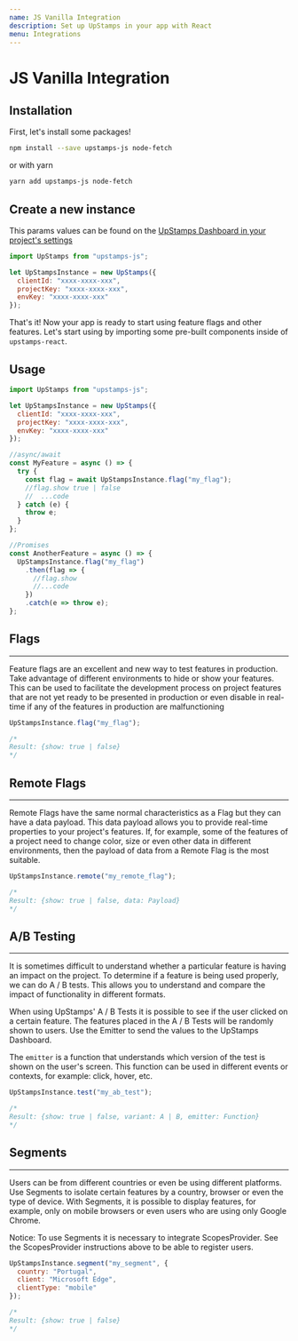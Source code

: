 ```yaml
---
name: JS Vanilla Integration
description: Set up UpStamps in your app with React
menu: Integrations
---
```


# JS Vanilla Integration

## Installation

First, let's install some packages!

```bash
npm install --save upstamps-js node-fetch
```

or with yarn

```bash
yarn add upstamps-js node-fetch
```

## Create a new instance

This params values can be found on the [UpStamps Dashboard in your project's settings](https://app.upstamps.com)

```js
import UpStamps from "upstamps-js";

let UpStampsInstance = new UpStamps({
  clientId: "xxxx-xxxx-xxx",
  projectKey: "xxxx-xxxx-xxx",
  envKey: "xxxx-xxxx-xxx"
});
```

That's it! Now your app is ready to start using feature flags and other features. Let's start using by importing some pre-built components inside of `upstamps-react`.

## Usage

```js
import UpStamps from "upstamps-js";

let UpStampsInstance = new UpStamps({
  clientId: "xxxx-xxxx-xxx",
  projectKey: "xxxx-xxxx-xxx",
  envKey: "xxxx-xxxx-xxx"
});

//async/await
const MyFeature = async () => {
  try {
    const flag = await UpStampsInstance.flag("my_flag");
    //flag.show true | false
    //  ...code
  } catch (e) {
    throw e;
  }
};

//Promises
const AnotherFeature = async () => {
  UpStampsInstance.flag("my_flag")
    .then(flag => {
      //flag.show
      //...code
    })
    .catch(e => throw e);
};
```

## Flags

---

Feature flags are an excellent and new way to test features in production. Take advantage of different environments to hide or show your features. This can be used to facilitate the development process on project features that are not yet ready to be presented in production or even disable in real-time if any of the features in production are malfunctioning

```js
UpStampsInstance.flag("my_flag");

/*
Result: {show: true | false}
*/
```

## Remote Flags

---

Remote Flags have the same normal characteristics as a Flag but they can have a data payload. This data payload allows you to provide real-time properties to your project's features. If, for example, some of the features of a project need to change color, size or even other data in different environments, then the payload of data from a Remote Flag is the most suitable.

```js
UpStampsInstance.remote("my_remote_flag");

/*
Result: {show: true | false, data: Payload}
*/
```

## A/B Testing

---

It is sometimes difficult to understand whether a particular feature is having an impact on the project. To determine if a feature is being used properly, we can do A / B tests. This allows you to understand and compare the impact of functionality in different formats.

When using UpStamps' A / B Tests it is possible to see if the user clicked on a certain feature. The features placed in the A / B Tests will be randomly shown to users. Use the Emitter to send the values to the UpStamps Dashboard.

The `emitter` is a function that understands which version of the test is shown on the user's screen. This function can be used in different events or contexts, for example: click, hover, etc.

```js
UpStampsInstance.test("my_ab_test");

/*
Result: {show: true | false, variant: A | B, emitter: Function}
*/
```

## Segments

---

Users can be from different countries or even be using different platforms. Use Segments to isolate certain features by a country, browser or even the type of device. With Segments, it is possible to display features, for example, only on mobile browsers or even users who are using only Google Chrome.

Notice: To use Segments it is necessary to integrate ScopesProvider. See the ScopesProvider instructions above to be able to register users.

```js
UpStampsInstance.segment("my_segment", {
  country: "Portugal",
  client: "Microsoft Edge",
  clientType: "mobile"
});

/*
Result: {show: true | false}
*/
```
